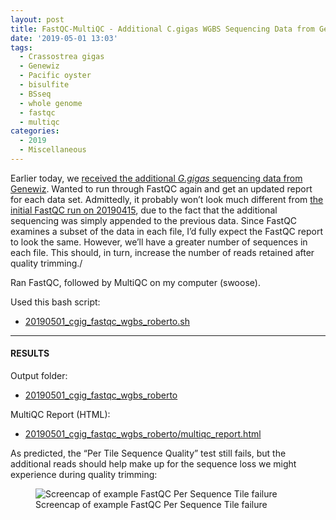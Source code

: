 ```yaml
---
layout: post
title: FastQC-MultiQC - Additional C.gigas WGBS Sequencing Data from Genewiz Received 20190501
date: '2019-05-01 13:03'
tags:
  - Crassostrea gigas
  - Genewiz
  - Pacific oyster
  - bisulfite
  - BSseq
  - whole genome
  - fastqc
  - multiqc
categories:
  - 2019
  - Miscellaneous
---
```

Earlier today, we [received the additional _G.gigas_ sequencing data from Genewiz](https://robertslab.github.io/sams-notebook/posts/2019/2019-05-01-Data-Received-Additional-C.gigas-Whole-Genome-Bisulfite-Sequencing-Data-from-Genewiz.html). Wanted to run through FastQC again and get an updated report for each data set. Admittedly, it probably won't look much different from [the initial FastQC run on 20190415](https://robertslab.github.io/sams-notebook/2019/04/15/FastQC-WGBS-Sequencing-Data-from-Genewiz-Received-20190408.html), due to the fact that the additional sequencing was simply appended to the previous data. Since FastQC examines a subset of the data in each file, I'd fully expect the FastQC report to look the same. However, we'll have a greater number of sequences in each file. This should, in turn, increase the number of reads retained after quality trimming./

Ran FastQC, followed by MultiQC on my computer (swoose).

Used this bash script:

- [20190501_cgig_fastqc_wgbs_roberto.sh](http://gannet.fish.washington.edu/Atumefaciens/20190501_cgig_fastqc_wgbs_roberto/20190501_cgig_fastqc_wgbs_roberto.sh)

---

#### RESULTS

Output folder:

- [20190501_cgig_fastqc_wgbs_roberto](http://gannet.fish.washington.edu/Atumefaciens/20190501_cgig_fastqc_wgbs_roberto/)

MultiQC Report (HTML):

- [20190501_cgig_fastqc_wgbs_roberto/multiqc_report.html](http://gannet.fish.washington.edu/Atumefaciens/20190501_cgig_fastqc_wgbs_roberto/multiqc_report.html)


As predicted, the "Per Tile Sequence Quality" test still fails, but the additional reads should help make up for the sequence loss we might experience during quality trimming:

![Screencap of example FastQC Per Sequence Tile failure](https://github.com/RobertsLab/sams-notebook/raw/master/images/screencaps/20190501_fastqc_tile_fail.png)
